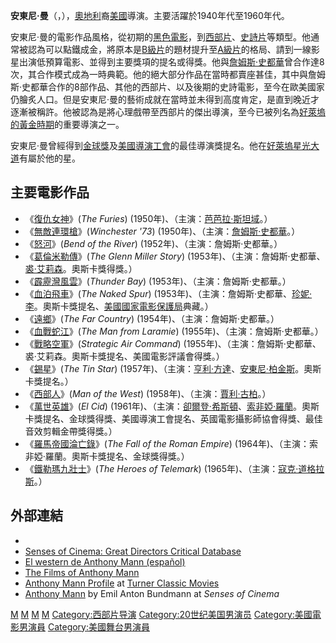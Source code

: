 {{infobox actor
|type = 導演
|birth_date={{birth date|1906|6|30}}
|birth_place={{USA}}[[加利福尼亞州|加利福尼亞州]][[聖地牙哥_(加利福尼亞州)|聖地亞哥]]
|death_date={{death date and age|1967|4|29|1906|6|30}}
|death_place={{DEU}}[[柏林|柏林]]
|birth_name=Emil Anton Bundesmann
|spouse={{marriage|Mildred Mann|1936|1957}}<br>{{marriage|Sara Montiel|1957|1963}}<br>{{marriage|Anna|1964|1967}}
|children=Nina Mann
}}
'''安東尼·曼'''（{{lang-en|Anthony Mann}}，{{bd|1906年|6月30日|1967年|4月29日}}），[[奧地利|奧地利]]裔[[美國|美國]]導演。主要活躍於1940年代至1960年代。

安東尼·曼的電影作品風格，從初期的[[黑色電影|黑色電影]]，到[[西部片|西部片]]、[[史詩|史詩片]]等類型。他通常被認為可以點鐵成金，將原本是[[B級片|B級片]]的題材提升至[[A級片|A級片]]的格局、請到一線影星出演低預算電影、並得到主要獎項的提名或得獎。他與[[詹姆斯·史都華|詹姆斯·史都華]]曾合作達8次，其合作模式成為一時典範。他的絕大部分作品在當時都賣座甚佳，其中與詹姆斯·史都華合作的8部作品、其他的西部片、以及後期的史詩電影，至今在歐美國家仍膾炙人口。但是安東尼·曼的藝術成就在當時並未得到高度肯定，是直到晚近才逐漸被稱許。他被認為是將心理戲帶至西部片的傑出導演，至今已被列名為[[美國電影#好莱坞的黄金时代|好萊塢的黃金時期]]的重要導演之一。

安東尼·曼曾經得到[[金球獎|金球獎]]及[[美國導演工會|美國導演工會]]的最佳導演獎提名。他在[[好萊塢星光大道|好萊塢星光大道]]有屬於他的星。

==主要電影作品==
*《[[復仇女神|復仇女神]]》(''The Furies'') (1950年)、（主演：[[芭芭拉·斯坦域|芭芭拉·斯坦域]]。）
*《[[無敵連環槍|無敵連環槍]]》(''Winchester '73'') (1950年)、（主演：[[詹姆斯·史都華|詹姆斯·史都華]]。）
*《[[怒河|怒河]]》(''Bend of the River'') (1952年)、（主演：詹姆斯·史都華。）
*《[[葛倫米勒傳|葛倫米勒傳]]》(''The Glenn Miller Story'') (1953年)、（主演：詹姆斯·史都華、[[裘·艾莉森|裘·艾莉森]]。奧斯卡獎得獎。）
*《[[霹靂灣風雲|霹靂灣風雲]]》(''Thunder Bay'') (1953年)、（主演：詹姆斯·史都華。）
*《[[血泊飛車|血泊飛車]]》(''The Naked Spur'') (1953年)、（主演：詹姆斯·史都華、[[珍妮·李|珍妮·李]]。奧斯卡獎提名、[[國家影片登記部|美國國家電影保護局]]典藏。）
*《[[遠鄉|遠鄉]]》(''The Far Country'') (1954年)、（主演：詹姆斯·史都華。）
*《[[血戰蛇江|血戰蛇江]]》(''The Man from Laramie'') (1955年)、（主演：詹姆斯·史都華。）
*《[[戰略空軍|戰略空軍]]》(''Strategic Air Command'') (1955年)、（主演：詹姆斯·史都華、裘·艾莉森。奧斯卡獎提名、美國電影評議會得獎。）
*《[[錫星|錫星]]》(''The Tin Star'') (1957年)、（主演：[[亨利·方達|亨利·方達]]、[[安東尼·柏金斯|安東尼·柏金斯]]。奧斯卡獎提名。）
*《[[西部人|西部人]]》(''Man of the West'') (1958年)、（主演：[[賈利·古柏|賈利·古柏]]。）
*《[[萬世英雄|萬世英雄]]》(''El Cid'') (1961年)、（主演：[[卻爾登·希斯頓|卻爾登·希斯頓]]、[[索非婭·羅蘭|索非婭·羅蘭]]。奧斯卡獎提名、金球獎得獎、美國導演工會提名、英國電影攝影師協會得獎、最佳音效剪輯金帶獎得獎。）
*《[[羅馬帝國淪亡錄|羅馬帝國淪亡錄]]》(''The Fall of the Roman Empire'') (1964年)、（主演：索非婭·羅蘭。奧斯卡獎提名、金球獎得獎。）
*《[[鐵勒瑪九壯士|鐵勒瑪九壯士]]》(''The Heroes of Telemark'') (1965年)、（主演：[[寇克·道格拉斯|寇克·道格拉斯]]。）

==外部連結==
{{Commons category|Anthony Mann}}
* {{imdb name|id=0542649|name=Anthony Mann}}
* [http://www.sensesofcinema.com/2003/great-directors/mann_anthony/ Senses of Cinema: Great Directors Critical Database] {{Wayback|url=http://www.sensesofcinema.com/2003/great-directors/mann_anthony/ |date=20201020061948 }}
* [https://web.archive.org/web/20080516052150/http://www.trendesombras.com/num5/esp_westernMANN.asp El western de Anthony Mann (español)]
* [https://web.archive.org/web/20070509083947/http://home.aol.com/MG4273/mann.htm The Films of Anthony Mann]
* [http://www.tcm.com/thismonth/article/?cid=135952&mainArticleId=135951 Anthony Mann Profile] {{Wayback|url=http://www.tcm.com/thismonth/article/?cid=135952&mainArticleId=135951 |date=20101224141801 }} at [[Turner_Classic_Movies|Turner Classic Movies]]
* [http://www.sensesofcinema.com/2003/great-directors/mann_anthony/ Anthony Mann] {{Wayback|url=http://www.sensesofcinema.com/2003/great-directors/mann_anthony/ |date=20201020061948 }} by Emil Anton Bundmann at ''Senses of Cinema''

{{Authority control}}
{{DEFAULTSORT:Mann, Anthony}}
[[Category:美國電影導演|M]]
[[Category:德国犹太裔美国人|M]]
[[Category:加利福尼亞州人|M]]
[[Category:好萊塢星光大道|M]]
[[Category:西部片导演|Category:西部片导演]]
[[Category:20世纪美国男演员|Category:20世纪美国男演员]]
[[Category:美國電影男演員|Category:美國電影男演員]]
[[Category:美國舞台男演員|Category:美國舞台男演員]]